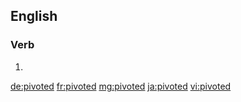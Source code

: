 ==English==

===Verb===
{{head|en}}

# {{en-past of|pivot}}

[[de:pivoted]]
[[fr:pivoted]]
[[mg:pivoted]]
[[ja:pivoted]]
[[vi:pivoted]]